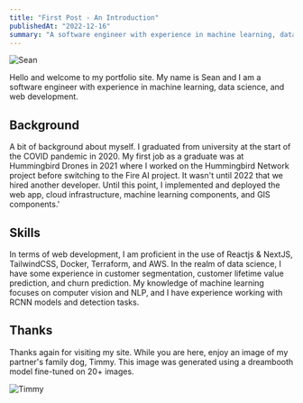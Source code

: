 ```yaml
---
title: "First Post - An Introduction"
publishedAt: "2022-12-16"
summary: "A software engineer with experience in machine learning, data science, and web development"
---
```


![Sean](images/first-post-introduction/sean.jpg)

Hello and welcome to my portfolio site. My name is Sean and I am a software engineer with experience in machine learning, data science, and web development.

## Background

A bit of background about myself. I graduated from university at the start of the COVID pandemic in 2020. My first job as a graduate was at Hummingbird Drones in 2021 where I worked on the Hummingbird Network project before switching to the Fire AI project. It wasn't until 2022 that we hired another developer. Until this point, I implemented and deployed the web app, cloud infrastructure, machine learning components, and GIS components.'

## Skills

In terms of web development, I am proficient in the use of Reactjs
& NextJS, TailwindCSS, Docker, Terraform, and AWS. In the realm of
data science, I have some experience in customer segmentation, customer
lifetime value prediction, and churn prediction. My knowledge of
machine learning focuses on computer vision and NLP, and I have
experience working with RCNN models and detection tasks.

## Thanks

Thanks again for visiting my site. While you are here, enjoy an image of my partner's family dog, Timmy. This image was generated using a dreambooth model fine-tuned on 20+ images.

![Timmy](images/first-post-introduction/timmy-stable-diffusion.jpg)
